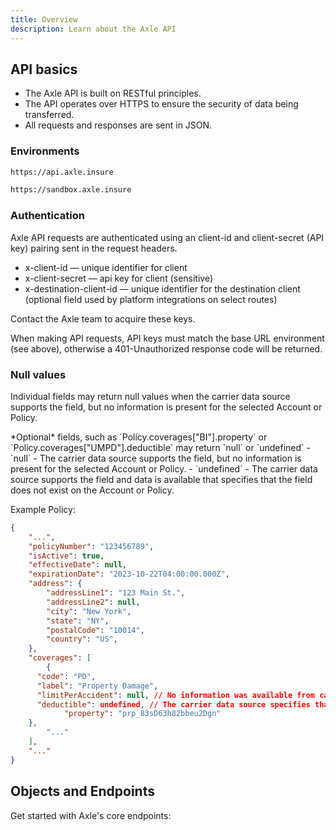 ```yaml
---
title: Overview
description: Learn about the Axle API
---
```


## API basics

- The Axle API is built on RESTful principles.
- The API operates over HTTPS to ensure the security of data being transferred.
- All requests and responses are sent in JSON.

### Environments

<CodeGroup>

```bash Production
https://api.axle.insure
```

```bash Sandbox
https://sandbox.axle.insure
```

</CodeGroup>

### Authentication

Axle API requests are authenticated using an client-id and client-secret (API key) pairing sent in the request headers.

- x-client-id — unique identifier for client
- x-client-secret — api key for client (sensitive)
- x-destination-client-id — unique identifier for the destination client (optional field used by platform integrations on select routes)

<Check>Contact the Axle team to acquire these keys.</Check>

When making API requests, API keys must match the base URL environment (see above), otherwise a 401-Unauthorized response code will be returned.

### Null values

Individual fields may return null values when the carrier data source supports the field, but no information is present for the selected Account or Policy.

<Tip>
  *Optional* fields, such as `Policy.coverages["BI"].property` or
  `Policy.coverages["UMPD"].deductible` may return `null` or `undefined` -
  `null` - The carrier data source supports the field, but no information is
  present for the selected Account or Policy. - `undefined` - The carrier data
  source supports the field and data is available that specifies that the field
  does not exist on the Account or Policy.
</Tip>

Example Policy:

```json
{
	"...",
	"policyNumber": "123456789",
	"isActive": true,
	"effectiveDate": null,
	"expirationDate": "2023-10-22T04:00:00.000Z",
	"address": {
		"addressLine1": "123 Main St.",
		"addressLine2": null,
		"city": "New York",
		"state": "NY",
		"postalCode": "10014",
		"country": "US",
	},
	"coverages": [
		{
      "code": "PD",
      "label": "Property Damage",
      "limitPerAccident": null, // No information was available from carrier data source
      "deductible": undefined, // The carrier data source specifies that here is no deductible present for this coverage
			"property": "prp_83sD63h82bbeu2Dgn"
    },
		"..."
	],
	"..."
}
```

## Objects and Endpoints

Get started with Axle's core endpoints:

<CardGroup cols={2}>
  <Snippet file="core-endpoints.mdx" />
</CardGroup>
